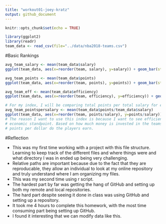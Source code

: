 ```yaml
---
title: "workout01-joey-kratz"
output: github_document
---
```


```r
knitr::opts_chunk$set(echo = TRUE)
```

```r
library(ggplot2)
library(readr)
team_data <- read_csv(file="../data/nba2018-teams.csv")
```
#Basic Rankings

```r
avg_team_salary <- mean(team_data$salary)
ggplot(team_data, aes(x=reorder(team, salary), y=salary)) + geom_bar(stat="identity") + coord_flip() + geom_hline(yintercept=avg_team_salary, col="red", lwd=2, alpha=0.7) + labs(x="Team", y="Salary (in millions)", title="NBA Teams Ranked by Total Salary")
```

```r
avg_team_points <- mean(team_data$points)
ggplot(team_data, aes(x=reorder(team, points), y=points)) + geom_bar(stat="identity") + coord_flip() + geom_hline(yintercept=avg_team_points, col="red", lwd=2, alpha=0.7) + labs(x="Team", y="Total Points", title="NBA Teams Ranked by Total Points")

```

```r
avg_team_eff <- mean(team_data$efficiency)
ggplot(team_data, aes(x=reorder(team, efficiency), y=efficiency)) + geom_bar(stat="identity") + coord_flip() + geom_hline(yintercept=avg_team_eff, col="red", lwd=2, alpha=0.7) + labs(x="Team", y="Total Efficiency", title="NBA Teams Ranked by Total Efficiency")

```

```r
# For my index, I will be comparing total points per total salary for each NBA team.
avg_team_pointspersalary <- mean(team_data$points/team_data$salary)
ggplot(team_data, aes(x=reorder(team, points/salary), y=points/salary)) + geom_bar(stat="identity") + coord_flip() + geom_hline(yintercept=avg_team_pointspersalary, col="red", lwd=2, alpha=0.7) + labs(x="Team", y="Total Points per Salary", title="NBA Teams Ranked by Total Points per Salary")
# The reason I want to use this index is because I want to see efficiency from an
# economic standpoint. Based on how much money is invested in the teams, how many
# points per dollar do the players earn.
```

#Reflection

* This was my first time working with a project with this file structure. Learning to keep track of the different files and where things were and what directory I was in ended up being very challenging.
* Relative paths are important because due to the fact that they are reproducable, they allow an individual to look at my online repository and truly understand where I am organizing my files.
* This was my second time using r script.
* The hardest part by far was getting the hang of GitHub and setting up both my remote and local repositories.
* The hard part despite seeing it done in class was using GitHub and setting up a repository.
* It took me 4 hours to complete this homework, with the most time consuming part being setting up GitHub. 
* I found it interesting that we can modify data like this. 












